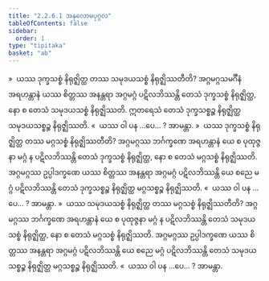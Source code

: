 ```yaml
---
title: "2.2.6.1 အနုလောမပုဂ္ဂလ"
tableOfContents: false
sidebar:
  order: 1
type: "tipitaka"
basket: "ab"
---
```



<DynamicBreadcrumb />

<Division number="126">

<Paragraph number="643">
»  ယဿ ဒုက္ခသစ္စံ နိရုဇ္ဈိတ္ထ တဿ သမုဒယသစ္စံ နိရုဇ္ဈိဿတီတိ?
</Paragraph>

<Paragraph number="644">
အဂ္ဂမဂ္ဂသမင်္ဂီနံ အရဟန္တာနံ ယဿ စိတ္တဿ အနန္တရာ အဂ္ဂမဂ္ဂံ ပဋိလဘိဿန္တိ တေသံ ဒုက္ခသစ္စံ နိရုဇ္ဈိတ္ထ, နော စ တေသံ သမုဒယသစ္စံ နိရုဇ္ဈိဿတိ. ဣတရေသံ တေသံ ဒုက္ခသစ္စဉ္စ နိရုဇ္ဈိတ္ထ သမုဒယသစ္စဉ္စ နိရုဇ္ဈိဿတိ.
</Paragraph>

<Paragraph number="645">
«  ယဿ ဝါ ပန …ပေ… ? အာမန္တာ.
</Paragraph>

<Paragraph number="646">
»  ယဿ ဒုက္ခသစ္စံ နိရုဇ္ဈိတ္ထ တဿ မဂ္ဂသစ္စံ နိရုဇ္ဈိဿတီတိ?
</Paragraph>

<Paragraph number="647">
အဂ္ဂမဂ္ဂဿ ဘင်္ဂက္ခဏေ အရဟန္တာနံ ယေ စ ပုထုဇ္ဇနာ မဂ္ဂံ န ပဋိလဘိဿန္တိ တေသံ ဒုက္ခသစ္စံ နိရုဇ္ဈိတ္ထ, နော စ တေသံ မဂ္ဂသစ္စံ နိရုဇ္ဈိဿတိ. အဂ္ဂမဂ္ဂဿ ဥပ္ပါဒက္ခဏေ ယဿ စိတ္တဿ အနန္တရာ အဂ္ဂမဂ္ဂံ ပဋိလဘိဿန္တိ ယေ စညေ မဂ္ဂံ ပဋိလဘိဿန္တိ တေသံ ဒုက္ခသစ္စဉ္စ နိရုဇ္ဈိတ္ထ မဂ္ဂသစ္စဉ္စ နိရုဇ္ဈိဿတိ.
</Paragraph>

<Paragraph number="648">
«  ယဿ ဝါ ပန …ပေ… ? အာမန္တာ.
</Paragraph>

</Division>
<Division number="127">

<Paragraph number="649">
»  ယဿ သမုဒယသစ္စံ နိရုဇ္ဈိတ္ထ တဿ မဂ္ဂသစ္စံ နိရုဇ္ဈိဿတီတိ?
</Paragraph>

<Paragraph number="650">
အဂ္ဂမဂ္ဂဿ ဘင်္ဂက္ခဏေ အရဟန္တာနံ ယေ စ ပုထုဇ္ဇနာ မဂ္ဂံ န ပဋိလဘိဿန္တိ တေသံ သမုဒယသစ္စံ နိရုဇ္ဈိတ္ထ, နော စ တေသံ မဂ္ဂသစ္စံ နိရုဇ္ဈိဿတိ. အဂ္ဂမဂ္ဂဿ ဥပ္ပါဒက္ခဏေ ယဿ စိတ္တဿ အနန္တရာ အဂ္ဂမဂ္ဂံ ပဋိလဘိဿန္တိ ယေ စညေ မဂ္ဂံ ပဋိလဘိဿန္တိ တေသံ သမုဒယသစ္စဉ္စ နိရုဇ္ဈိတ္ထ မဂ္ဂသစ္စဉ္စ နိရုဇ္ဈိဿတိ.
</Paragraph>

<Paragraph number="651">
«  ယဿ ဝါ ပန …ပေ… ? အာမန္တာ.
</Paragraph>
</Division>